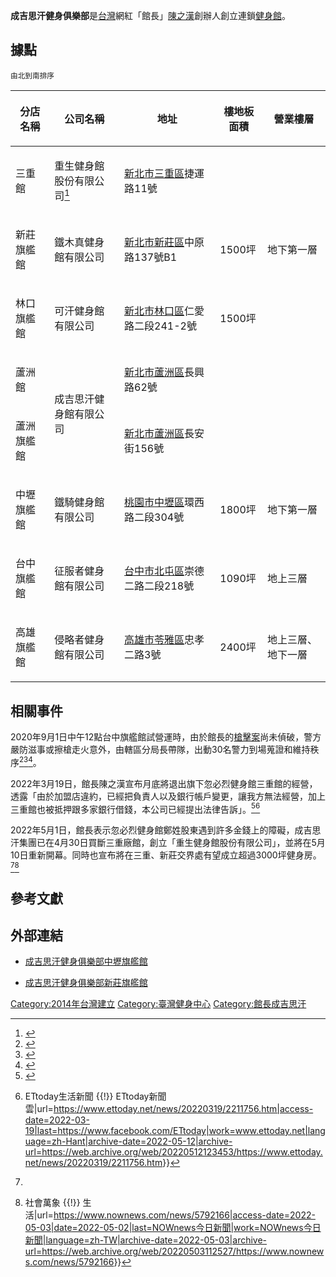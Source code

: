 '''成吉思汗健身俱樂部'''是[[中華民國|台灣]]網紅「館長」[[陳之漢|陳之漢]]創辦人創立連鎖[[健身房|健身館]]。

{{公司
| name = 成吉思汗健身俱樂部
| name_en = Genghis Khan Fitness Club
| founder = [[陳之漢|陳之漢]]
| services = {{unbulleted list|[[健身|健身]]|[[綜合格鬥|綜合格鬥]]}}
| type = [[私人公司|私人公司]]
}}

== 據點 ==
;<small>由北到南排序</small>
{|class="wikitable" width=100%
|- align=center
!  分店名稱 
!公司名稱|| 地址 || 樓地板面積 || 營業樓層
|-
|三重館
|重生健身館股份有限公司<ref name=":0">{{Cite web|title=專訪｜館長復仇成功！奪回三重館經營 加碼開3千坪全台最大場館 ｜ 蘋果新聞網 ｜ 蘋果日報|url=https://tw.appledaily.com/sports/20220501/WFZZIWGXJRFKFAB6P45OCBHZKE/|access-date=2022-05-03|date=2022-05-01|work=蘋果新聞網|language=zh-tw|archive-date=2022-05-03|archive-url=https://web.archive.org/web/20220503112527/https://tw.appledaily.com/sports/20220501/WFZZIWGXJRFKFAB6P45OCBHZKE/}}</ref>
|[[新北市|新北市]][[三重區|三重區]]捷運路11號
|
|
|-
|新莊旗艦館
|鐵木真健身館有限公司||[[新北市|新北市]][[新莊區|新莊區]]中原路137號B1|| 1500坪 || 地下第一層
|-
|林口旗艦館
|可汗健身館有限公司||[[新北市|新北市]][[林口區|林口區]]仁愛路二段241-2號|| 1500坪 ||
|-
|蘆洲館
| rowspan="2" |成吉思汗健身館有限公司||[[新北市|新北市]][[蘆洲區|蘆洲區]]長興路62號||||
|-
|蘆洲旗艦館||[[新北市|新北市]][[蘆洲區|蘆洲區]]長安街156號||||
|-
|中壢旗艦館
|鐵騎健身館有限公司||[[桃園市|桃園市]][[中壢區|中壢區]]環西路二段304號|| 1800坪 ||地下第一層
|-
|台中旗艦館
|征服者健身館有限公司||[[台中市|台中市]][[北屯區|北屯區]]崇德二路二段218號|| 1090坪 || 地上三層
|-
|高雄旗艦館
|侵略者健身館有限公司||[[高雄市|高雄市]][[苓雅區|苓雅區]]忠孝二路3號|| 2400坪 || 地上三層、地下一層
|}

== 相關事件 ==
2020年9月1日中午12點台中旗艦館試營運時，由於館長的[[館長陳之漢槍擊案|槍擊案]]尚未偵破，警方嚴防滋事或擦槍走火意外，由轄區分局長帶隊，出動30名警力到場蒐證和維持秩序<ref>{{cite news|author=張喆喜、黃任膺、王乙徹、賴文忠、陳世河|title=八百壯士迎戰地頭蛇！館長台中健身房今試營運　單日收入估2300萬起|url=https://tw.appledaily.com/local/20200901/CAAKMKORXVCEPEESB5NFLDXLRU/|language=zh-hant|accessdate=2020-09-01|newspaper=《[[蘋果日報_(台灣)|蘋果日報]]》|date=2020-09-02|archive-date=2020-09-01|archive-url=https://web.archive.org/web/20200901104749/https://tw.appledaily.com/local/20200901/CAAKMKORXVCEPEESB5NFLDXLRU/|dead-url=no}}</ref><ref>{{cite news|author=劉朱松|title=成吉思汗插旗台中 挑戰World Gym|url=https://www.chinatimes.com/newspapers/20200902000298-260204?chdtv|language=zh-hant|accessdate=2020-09-02|newspaper=《[[工商時報|工商時報]]》|date=2020-09-02|archive-date=2021-04-10|archive-url=https://web.archive.org/web/20210410171206/https://www.chinatimes.com/newspapers/20200902000298-260204?chdtv}}</ref><ref>{{cite news|author=盧金足|title=中市府：尚未核准竣工 成吉思汗健身俱樂部還不能營業|url=https://www.chinatimes.com/realtimenews/20200901002690-260405?chdtv|language=zh-hant|accessdate=2020-09-01|newspaper=《[[中國時報|中國時報]]》|date=2020-09-02|archive-date=2021-04-10|archive-url=https://web.archive.org/web/20210410171146/https://www.chinatimes.com/realtimenews/20200901002690-260405?chdtv}}</ref>。

2022年3月19日，館長陳之漢宣布月底將退出旗下忽必烈健身館三重館的經營，透露「由於加盟店違約，已經把負責人以及銀行帳戶變更，讓我方無法經營，加上三重館也被抵押跟多家銀行借錢，本公司已經提出法律告訴」。<ref>{{Cite web|title=館長健身房分館爆違約「到處借錢」 宣布將退出經營│TVBS新聞網|url=https://news.tvbs.com.tw/entertainment/1744606|access-date=2022-03-19|last=TVBS|work=TVBS|language=zh-tw|archive-date=2022-04-08|archive-url=https://web.archive.org/web/20220408101436/https://news.tvbs.com.tw/entertainment/1744606}}</ref><ref>{{Cite web|title=館長健身房出事了！本人回應「已提告」：3月底退出三重館經營 {{!}} ETtoday生活新聞 {{!}} ETtoday新聞雲|url=https://www.ettoday.net/news/20220319/2211756.htm|access-date=2022-03-19|last=https://www.facebook.com/ETtoday|work=www.ettoday.net|language=zh-Hant|archive-date=2022-05-12|archive-url=https://web.archive.org/web/20220512123453/https://www.ettoday.net/news/20220319/2211756.htm}}</ref>

2022年5月1日，館長表示忽必烈健身館鄭姓股東遇到許多金錢上的障礙，成吉思汗集團已在4月30日買斷三重廠館，創立「重生健身館股份有限公司」，並將在5月10日重新開幕。同時也宣布將在三重、新莊交界處有望成立超過3000坪健身房。<ref name=":0" /><ref>{{Cite web|title=館長報喜訊！買回成吉思汗三重館經營權 5／10重新開放 {{!}} 社會萬象 {{!}} 生活|url=https://www.nownews.com/news/5792166|access-date=2022-05-03|date=2022-05-02|last=NOWnews今日新聞|work=NOWnews今日新聞|language=zh-TW|archive-date=2022-05-03|archive-url=https://web.archive.org/web/20220503112527/https://www.nownews.com/news/5792166}}</ref>

== 參考文獻 ==
{{Reflist}}

== 外部連結 ==
*{{zh-tw}}[https://fitness-center-831.business.site/ 成吉思汗健身俱樂部中壢旗艦館] {{Wayback|url=https://fitness-center-831.business.site/ |date=20210410172603 }}
*{{zh-tw}}[https://mmagym-tw.weebly.com/ 成吉思汗健身俱樂部新莊旗艦館] {{Wayback|url=https://mmagym-tw.weebly.com/ |date=20211119193746 }}
                                                                
[[Category:2014年台灣建立|Category:2014年台灣建立]]
[[Category:臺灣健身中心|Category:臺灣健身中心]]
[[Category:館長成吉思汗|Category:館長成吉思汗]]